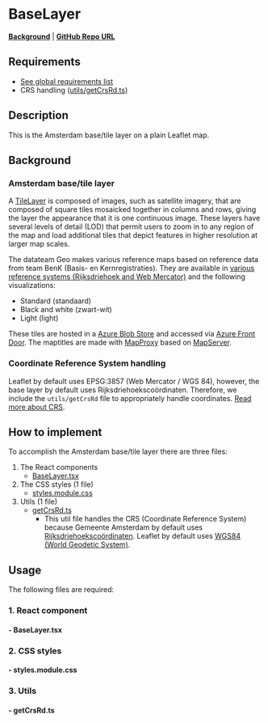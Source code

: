 
<Meta of={BaseLayerStories} />

# BaseLayer

**[Background](../?path=/docs/leaflet-layers--docs#tilelayer)** | **<a href="https://github.com/Amsterdam/ee-react-map-demos/tree/main/src/pages/BaseLayer" target="_blank">GitHub Repo URL</a>**

## Requirements

- [See global requirements list](../?path=/docs/global-requirements--docs)
- CRS handling ([utils/getCrsRd.ts](#1-getcrsrdts))

## Description

This is the Amsterdam base/tile layer on a plain Leaflet map.

## Background

### Amsterdam base/tile layer

A <a href="https://leafletjs.com/reference.html#tilelayer" target="_blank">TileLayer</a> is composed of images, such as satellite imagery, that are composed of square tiles mosaicked together in columns and rows, giving the layer the appearance that it is one continuous image. These layers have several levels of detail (LOD) that permit users to zoom in to any region of the map and load additional tiles that depict features in higher resolution at larger map scales.

The datateam Geo makes various reference maps based on reference data from team BenK (Basis- en Kernregistraties). They are available in [various reference systems (Rijksdriehoek and Web Mercator)](../?path=/docs/coordinate-reference-systems-crs--docs) and the following visualizations:

- Standard (standaard)
- Black and white (zwart-wit)
- Light (light)

These tiles are hosted in a <a href="https://azure.microsoft.com/en-us/products/storage/blobs" target="_blank">Azure Blob Store</a> and accessed via <a href="https://azure.microsoft.com/nl-nl/products/frontdoor" target="_blank">Azure Front Door</a>. The maptitles are made with <a href="https://github.com/Amsterdam/mapproxy" target="_blank">MapProxy</a> based on <a href="https://github.com/Amsterdam/mapserver" target="_blank">MapServer</a>.

### Coordinate Reference System handling

Leaflet by default uses EPSG:3857 (Web Mercator / WGS 84), however, the base layer by default uses Rijksdriehoekscoördinaten. Therefore, we include the `utils/getCrsRd` file to appropriately handle coordinates. [Read more about CRS](#1-getcrsrdts).

## How to implement

To accomplish the Amsterdam base/tile layer there are three files:
1. The React components
    * [BaseLayer.tsx](#--baselayertsx)
2. The CSS styles (1 file)
    * [styles.module.css](#--stylesmodulecss)
3. Utils (1 file)
    * [getCrsRd.ts](#--getcrsrdts)
       - This util file handles the CRS (Coordinate Reference System) because Gemeente Amsterdam by default uses <a href="https://www.kadaster.nl/zakelijk/registraties/basisregistraties/rijksdriehoeksmeting/rijksdriehoeksstelsel" target="_blank">Rijksdriehoekscoördinaten</a>. Leaflet by default uses <a href="https://en.wikipedia.org/wiki/World_Geodetic_System" target="_blank">WGS84 (World Geodetic System)</a>.

## Usage

The following files are required:

### 1. React component

#### - BaseLayer.tsx

<Source code={BaseLayer} />

### 2. CSS styles

#### - styles.module.css

<Source code={styles} />

### 3. Utils

#### - getCrsRd.ts

  <Source code={getCrsRd} />
